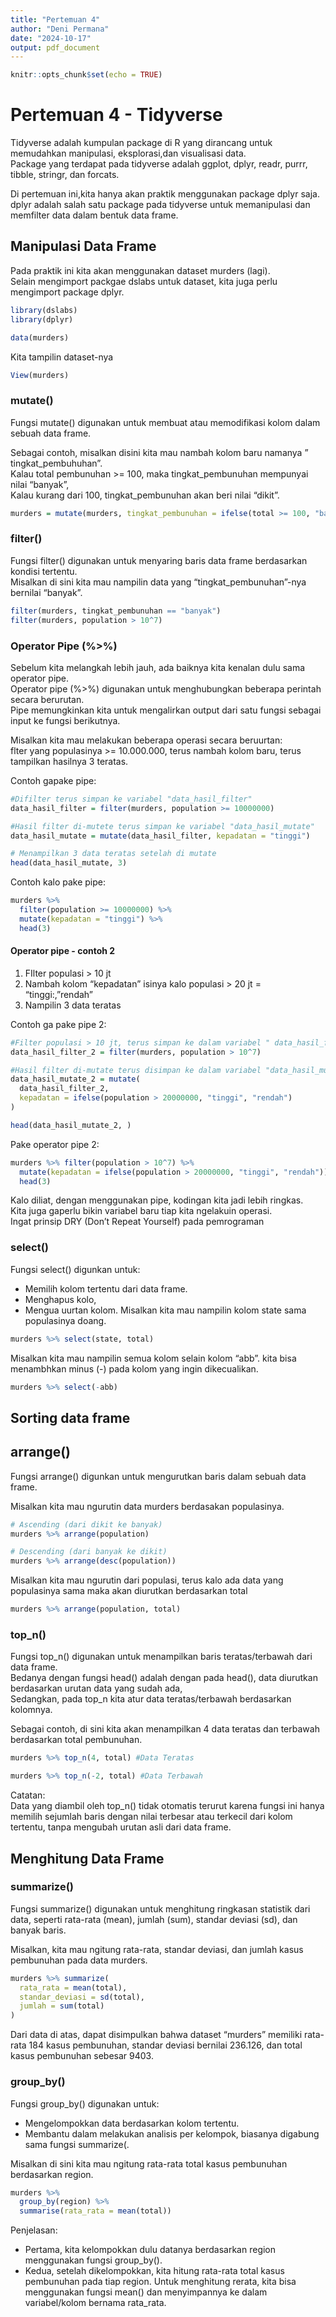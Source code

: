 ```yaml
---
title: "Pertemuan 4"
author: "Deni Permana"
date: "2024-10-17"
output: pdf_document
---
```


```r
knitr::opts_chunk$set(echo = TRUE)
```

# Pertemuan 4 - Tidyverse

Tidyverse adalah kumpulan package di R yang dirancang untuk memudahkan manipulasi, eksplorasi,dan visualisasi data.\
Package yang terdapat pada tidyverse adalah ggplot, dplyr, readr, purrr, tibble, stringr, dan forcats.

Di pertemuan ini,kita hanya akan praktik menggunakan package dplyr saja.\
dplyr adalah salah satu package pada tidyverse untuk memanipulasi dan memfilter data dalam bentuk data frame.

## Manipulasi Data Frame

Pada praktik ini kita akan menggunakan dataset murders (lagi).\
Selain mengimport packgae dslabs untuk dataset, kita juga perlu mengimport package dplyr.

```r
library(dslabs)
library(dplyr)

data(murders)
```

Kita tampilin dataset-nya

```r
View(murders)
```

### mutate()

Fungsi mutate() digunakan untuk membuat atau memodifikasi kolom dalam sebuah data frame.

Sebagai contoh, misalkan disini kita mau nambah kolom baru namanya " tingkat_pembuhuhan".\
Kalau total pembunuhan \>= 100, maka tingkat_pembunuhan mempunyai nilai "banyak",\
Kalau kurang dari 100, tingkat_pembunuhan akan beri nilai "dikit".

```r
murders = mutate(murders, tingkat_pembunuhan = ifelse(total >= 100, "banyak", "dikit")) # Nambah kolom tingkat_pembunuhan
```

### filter()

Fungsi filter() digunakan untuk menyaring baris data frame berdasarkan kondisi tertentu.\
Misalkan di sini kita mau nampilin data yang "tingkat_pembunuhan"-nya bernilai "banyak".

```r
filter(murders, tingkat_pembunuhan == "banyak")
filter(murders, population > 10^7)
```

### Operator Pipe (%\>%)

Sebelum kita melangkah lebih jauh, ada baiknya kita kenalan dulu sama operator pipe.\
Operator pipe (%\>%) digunakan untuk menghubungkan beberapa perintah secara berurutan.\
Pipe memungkinkan kita untuk mengalirkan output dari satu fungsi sebagai input ke fungsi berikutnya.

Misalkan kita mau melakukan beberapa operasi secara beruurtan:\
flter yang populasinya \>= 10.000.000, terus nambah kolom baru, terus tampilkan hasilnya 3 teratas.

Contoh gapake pipe:

```r
#Difilter terus simpan ke variabel "data_hasil_filter"
data_hasil_filter = filter(murders, population >= 10000000)

#Hasil filter di-mutete terus simpan ke variabel "data_hasil_mutate"
data_hasil_mutate = mutate(data_hasil_filter, kepadatan = "tinggi")

# Menampilkan 3 data teratas setelah di mutate
head(data_hasil_mutate, 3)
```

Contoh kalo pake pipe:

```r
murders %>%
  filter(population >= 10000000) %>%
  mutate(kepadatan = "tinggi") %>%
  head(3)
```
#### Operator pipe - contoh 2
1. FIlter populasi > 10  jt
2. Nambah kolom "kepadatan" isinya kalo populasi > 20 jt = "tinggi:, "rendah"
3. Nampilin 3 data teratas

Contoh ga pake pipe 2:

```r
#Filter populasi > 10 jt, terus simpan ke dalam variabel " data_hasil_filter_2"
data_hasil_filter_2 = filter(murders, population > 10^7)

#Hasil filter di-mutate terus disimpan ke dalam variabel "data_hasil_muatet_2"
data_hasil_mutate_2 = mutate(
  data_hasil_filter_2,
  kepadatan = ifelse(population > 20000000, "tinggi", "rendah")
)

head(data_hasil_mutate_2, )

```
Pake operator pipe 2:
```r
murders %>% filter(population > 10^7) %>%
  mutate(kepadatan = ifelse(population > 20000000, "tinggi", "rendah")) %>%
  head(3)
```

Kalo diliat, dengan menggunakan pipe, kodingan kita jadi lebih ringkas.\
Kita juga gaperlu bikin variabel baru tiap kita ngelakuin operasi.\
Ingat prinsip DRY (Don't Repeat Yourself) pada pemrograman

### select()

Fungsi select() digunkan untuk:

- Memilih kolom tertentu dari data frame.
- Menghapus kolo, 
- Mengua uurtan kolom.
Misalkan kita mau nampilin kolom state sama populasinya doang.

```r
murders %>% select(state, total) 
```

Misalkan kita mau nampilin semua kolom selain kolom "abb". kita bisa menambhkan minus (-) pada kolom yang ingin dikecualikan.

```r
murders %>% select(-abb)
```

## Sorting data frame

## arrange()

Fungsi arrange() digunkan untuk mengurutkan baris dalam sebuah data frame.

Misalkan kita mau ngurutin data murders berdasakan populasinya.

```r
# Ascending (dari dikit ke banyak)
murders %>% arrange(population)
```

```r
# Descending (dari banyak ke dikit)
murders %>% arrange(desc(population))
```

Misalkan kita mau ngurutin dari populasi, terus kalo ada data yang populasinya sama maka akan diurutkan berdasarkan total

```r
murders %>% arrange(population, total)
```

### top_n()

Fungsi top_n() digunakan untuk menampilkan baris teratas/terbawah dari data frame.\
Bedanya dengan fungsi head() adalah dengan pada head(), data diurutkan berdasarkan urutan data yang sudah ada,\
Sedangkan, pada top_n kita atur data teratas/terbawah berdasarkan kolomnya.

Sebagai contoh, di sini kita akan menampilkan 4 data teratas dan terbawah berdasarkan total pembunuhan.

```r
murders %>% top_n(4, total) #Data Teratas
```

```r
murders %>% top_n(-2, total) #Data Terbawah
```

Catatan:\
Data yang diambil oleh top_n() tidak otomatis terurut karena fungsi ini hanya memilih sejumlah baris dengan nilai terbesar atau terkecil dari kolom tertentu, tanpa mengubah urutan asli dari data frame.

## Menghitung Data Frame

### summarize()

Fungsi summarize() digunakan untuk menghitung ringkasan statistik dari data, seperti rata-rata (mean), jumlah (sum), standar deviasi (sd), dan banyak baris.

Misalkan, kita mau ngitung rata-rata, standar deviasi, dan jumlah kasus pembunuhan pada data murders.

```r
murders %>% summarize(
  rata_rata = mean(total),
  standar_deviasi = sd(total),
  jumlah = sum(total)
)
```

Dari data di atas, dapat disimpulkan bahwa dataset "murders" memiliki rata-rata 184 kasus pembunuhan, standar deviasi bernilai 236.126, dan total kasus pembunuhan sebesar 9403.

### group_by()

Fungsi group_by() digunakan untuk:

-   Mengelompokkan data berdasarkan kolom tertentu.
-   Membantu dalam melakukan analisis per kelompok, biasanya digabung sama fungsi summarize(.

Misalkan di sini kita mau ngitung rata-rata total kasus pembunuhan berdasarkan region.

```r
murders %>%
  group_by(region) %>%
  summarise(rata_rata = mean(total))
```

Penjelasan:

-   Pertama, kita kelompokkan dulu datanya berdasarkan region menggunakan fungsi group_by().
-   Kedua, setelah dikelompokkan, kita hitung rata-rata total kasus pembunuhan pada tiap region. Untuk menghitung rerata, kita bisa menggunakan fungsi mean() dan menyimpannya ke dalam variabel/kolom bernama rata_rata.
